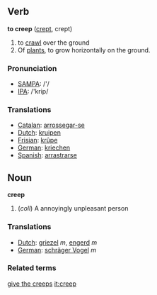 == Verb ==

'''to creep''' ([[crept]], crept)

# to [[crawl]] over the ground
#Of [[plant]]s, to grow horizontally on the ground.

=== Pronunciation ===
*[[w:SAMPA|SAMPA]]: /'/
*[[w:IPA|IPA]]: /'krip/

=== Translations ===
*[[Catalan]]: [[arrossegar-se]]
*[[Dutch]]: [[kruipen]]
*[[Frisian]]: [[krûpe]]
*[[German]]: [[kriechen]]
*[[Spanish]]: [[arrastrarse]]

== Noun ==

'''creep'''

#(''coll'') A annoyingly unpleasant person

=== Translations ===
*[[Dutch]]: [[griezel]] ''m'', [[engerd]] ''m''
*[[German]]: [[schräger Vogel]] ''m''
===Related terms===
[[give the creeps]]
[[it:creep]]